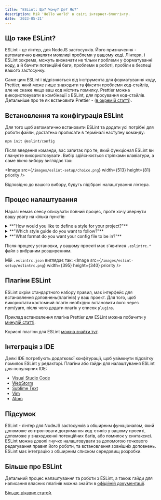 ```yaml
---
title: "ESLint: Що? Чому? Де? Як?"
description: Мій 'Hello world' в світі інтернет-блоггінгу.
date: '2023-05-21'
---
```


## Що таке ESLint?

ESLint - це лінтер, для NodeJS застосунків. Його призначення - автоматично виявляти можливі проблеми у вашому коді. Лінтери, і ESLint зокрема, можуть визначати не тільки проблеми у форматуванні коду, а й бачити потенційні баги, проблеми в роботі, пробіли в безпеці вашого застосунку.

Саме цим ESLint і відрізняється від інструмента для форматування коду, Prettier, який може лише знаходити та фіксити проблеми код-стайлів, але не скаже якщо ваш код містить помилку. Prettier можна використовувати в комбінації з ESLint, для просування код-стайлів. Детальніше про те як встановити Prettier - ([в окремій статті](prettier-setup)).

## Встановлення та конфігурація ESLint

Для того щоб автоматично встановити ESLint та додати усі потрібні для роботи файли, достатньо прописати в терміналі наступну команду:

```
npm init @eslint/config
```

Після введення команди, вас запитає про те, який функціонал ESLint ви плануєте використовувати. Вибір здійснюється стрілками клавіатури, а саме вікно вибору виглядає так:

<Image
    src={`/images/eslint-setup/choice.png`}
    width={513}
    height={81}
    priority
/>

Відповідно до вашого вибору, будуть підібрані налаштування лінтера.

## Процес налаштування

Наразі немає сенсу описувати повний процес, проте хочу звернути вашу увагу на кілька пунктів:

<details>
    <summary>**"How would you like to define a style for your project?"**</summary>

    В цій опції раджу обрати варіант з `guide`, якщо ви налаштовуєте ESLint вперше. Будь-які потрібні вам налаштування можна буде змінити після встановлення, коли вам це буде потрібно.
</details>

<details>
    <summary>**"Which style guide do you want to follow?"**</summary>

    Знову ж таки, для першого разу раджу встановити `Standard`, і змінити в разі потреби.
</details>

<details>
    <summary>**"What format do you want your config file to be in?"**</summary>

    Тут можете обирати будь-який з форматів. Але наголошу, що більшість статтей в інтернеті використовують саме JSON формат. Ця стаття не буде виключенням.
</details>

Після процесу установки, у вашому проекті має з'явитися `.eslintrc.*` файл з вибраним розширенням.

Мій `.eslintrc.json` виглядає так:
<Image
    src={`/images/eslint-setup/eslintrc.png`}
    width={395}
    height={340}
    priority
/>

## Плагіни ESLint

ESLint окрім стандартного набору правил, має інтерфейс для встановлення доповнень(плагінів) у ваш проект. Для того, щоб використати кастомний плагін необхідно встановити його через npm/yarn, після чого додати плагін у список `plugins`.

Приклад встановлення плагіна Prettier для ESLint можна побачити у [минулій статті](prettier-setup).

Корисні плагіни для ESLint [можна знайти тут](https://github.com/dustinspecker/awesome-eslint#plugins).

## Інтеграція з IDE

Деякі IDE потребують додаткової конфігурації, щоб увімкнути підсвітку помилок ESLint у редакторі. Плагіни або гайди для налаштування ESLint для популярних IDE:

- [Visual Studio Code](https://marketplace.visualstudio.com/items?itemName=dbaeumer.vscode-eslint)
- [WebStorm](https://www.jetbrains.com/help/webstorm/eslint.html#ws_js_eslint_activate)
- [Sublime Text](https://packagecontrol.io/packages/ESLint)
- [Vim](https://vimawesome.com/plugin/eslint)
- [Atom](https://hackernoon.com/set-up-eslint-in-atom-83dfb3d34fdf)

## Підсумок

ESLint - лінтер для NodeJS застосунків з обширним функціоналом, який допоможе контролювати дотримання код-стилів у вашому проекті, допоможе у знаходженні потенційних багів, або помилок у синтаксисі. ESLint можна доволі гнучко налаштовувати за допомогою точкового редагування правил його роботи, та встановлення зовнішніх доповнень. ESLint має інтеграцію з обширним списком середовищ розробки.

## Більше про ESLint

Детальний процес налаштування та роботи з ESLint, а також гайди для написання власних плагінів можна знайти в [офіційній документації](https://eslint.org/docs/latest/).

[Більше цікавих статей](/).
